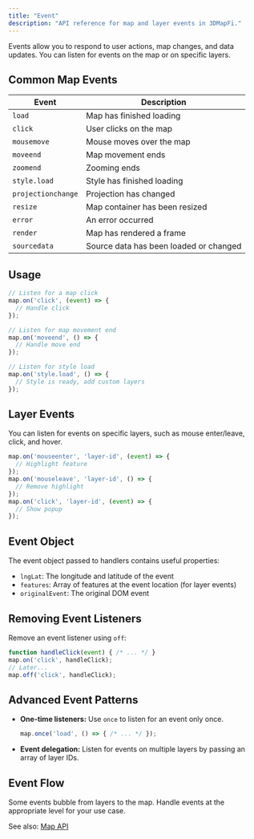 ```yaml
---
title: "Event"
description: "API reference for map and layer events in 3DMapFi."
---
```


Events allow you to respond to user actions, map changes, and data updates. You can listen for events on the map or on specific layers.

## Common Map Events

| Event             | Description                                    |
|-------------------|------------------------------------------------|
| `load`            | Map has finished loading                       |
| `click`           | User clicks on the map                         |
| `mousemove`       | Mouse moves over the map                       |
| `moveend`         | Map movement ends                              |
| `zoomend`         | Zooming ends                                   |
| `style.load`      | Style has finished loading                     |
| `projectionchange`| Projection has changed                         |
| `resize`          | Map container has been resized                 |
| `error`           | An error occurred                              |
| `render`          | Map has rendered a frame                       |
| `sourcedata`      | Source data has been loaded or changed         |

## Usage

```js
// Listen for a map click
map.on('click', (event) => {
  // Handle click
});

// Listen for map movement end
map.on('moveend', () => {
  // Handle move end
});

// Listen for style load
map.on('style.load', () => {
  // Style is ready, add custom layers
});
```

## Layer Events

You can listen for events on specific layers, such as mouse enter/leave, click, and hover.

```js
map.on('mouseenter', 'layer-id', (event) => {
  // Highlight feature
});
map.on('mouseleave', 'layer-id', () => {
  // Remove highlight
});
map.on('click', 'layer-id', (event) => {
  // Show popup
});
```

## Event Object

The event object passed to handlers contains useful properties:

- `lngLat`: The longitude and latitude of the event
- `features`: Array of features at the event location (for layer events)
- `originalEvent`: The original DOM event

## Removing Event Listeners

Remove an event listener using `off`:

```js
function handleClick(event) { /* ... */ }
map.on('click', handleClick);
// Later...
map.off('click', handleClick);
```

## Advanced Event Patterns

- **One-time listeners:** Use `once` to listen for an event only once.
  ```js
  map.once('load', () => { /* ... */ });
  ```
- **Event delegation:** Listen for events on multiple layers by passing an array of layer IDs.

## Event Flow

Some events bubble from layers to the map. Handle events at the appropriate level for your use case.

See also: [Map API](/api-reference/map)
